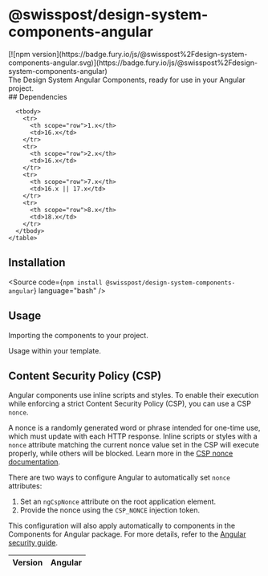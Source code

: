 
<Meta of={PackageStories} />

# @swisspost/design-system-components-angular

<div className="npm-package-link">
  [![npm version](https://badge.fury.io/js/@swisspost%2Fdesign-system-components-angular.svg)](https://badge.fury.io/js/@swisspost%2Fdesign-system-components-angular)
</div>

<div className='lead'>
  The Design System Angular Components, ready for use in your Angular project.
</div>

<PackageDocs changelog={changelog}>
  ## Dependencies

  <div className="table-responsive table-fit-content text-start">
    <table aria-describedby="dependencies" className="table">
      <thead>
        <tr>
          <th scope="col">Version</th>
          <th scope="col">Angular</th>
        </tr>
      </thead>

      <tbody>
        <tr>
          <th scope="row">1.x</th>
          <td>16.x</td>
        </tr>
        <tr>
          <th scope="row">2.x</th>
          <td>16.x</td>
        </tr>
        <tr>
          <th scope="row">7.x</th>
          <td>16.x || 17.x</td>
        </tr>
        <tr>
          <th scope="row">8.x</th>
          <td>18.x</td>
        </tr>
      </tbody>
    </table>
  </div>

  ## Installation

  <Source code={`npm install @swisspost/design-system-components-angular`} language="bash" />

  ## Usage

  Importing the components to your project.

  <Source code={AngularAppModuleSample} language="typescript" />

  Usage within your template.

  <Source code={AngularAppComponentSample} language="html" />

  ## Content Security Policy (CSP)

  Angular components use inline scripts and styles.
  To enable their execution while enforcing a strict Content Security Policy (CSP), you can use a CSP `nonce`.

  A nonce is a randomly generated word or phrase intended for one-time use, which must update with each HTTP response.
  Inline scripts or styles with a `nonce` attribute matching the current nonce value set in the CSP will execute properly, while others will be blocked.
  Learn more in the <a href="https://content-security-policy.com/nonce/">CSP nonce documentation</a>.

  There are two ways to configure Angular to automatically set `nonce` attributes:

  1. Set an `ngCspNonce` attribute on the root application element.
  2. Provide the nonce using the `CSP_NONCE` injection token.

  This configuration will also apply automatically to components in the Components for Angular package.
  For more details, refer to the <a href="https://github.com/angular/angular/blob/main/adev/src/content/guide/security.md#content-security-policy">Angular security guide</a>.
</PackageDocs>
